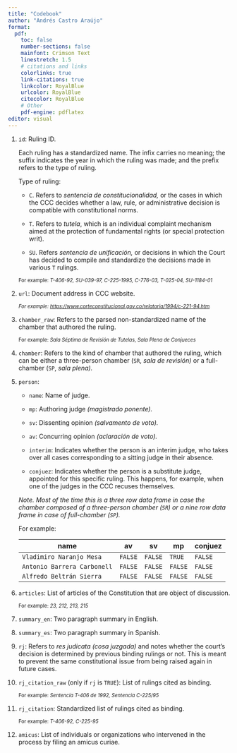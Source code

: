 ```yaml
---
title: "Codebook"
author: "Andrés Castro Araújo"
format: 
  pdf:
    toc: false
    number-sections: false
    mainfont: Crimson Text
    linestretch: 1.5
    # citations and links
    colorlinks: true
    link-citations: true
    linkcolor: RoyalBlue
    urlcolor: RoyalBlue
    citecolor: RoyalBlue
    # Other
    pdf-engine: pdflatex
editor: visual
---
```


1.  `id`: Ruling ID.

    Each ruling has a standardized name. The infix carries no meaning; the suffix indicates the year in which the ruling was made; and the prefix refers to the type of ruling.

    Type of ruling:

    -   `C`. Refers to *sentencia de constitucionalidad,* or the cases in which the CCC decides whether a law, rule, or administrative decision is compatible with constitutional norms.

    -   `T`. Refers to *tutela*, which is an individual complaint mechanism aimed at the protection of fundamental rights (or special protection writ).

    -   `SU`. Refers *sentencia de unificación,* or decisions in which the Court has decided to compile and standardize the decisions made in various `T` rulings.

    [For example: *T-406-92, SU-039-97, C-225-1995, C-776-03, T-025-04, SU-1184-01*]{style="font-size: 0.8em;"}

2.  `url`: Document address in CCC website.

    [*For example: <https://www.corteconstitucional.gov.co/relatoria/1994/c-221-94.htm>*]{style="font-size: 0.8em;"}

3.  `chamber_raw`: Refers to the parsed non-standardized name of the chamber that authored the ruling.

    [For example: *Sala Séptima de Revisión de Tutelas*, *Sala Plena de Conjueces*]{style="font-size: 0.8em;"}

4.  `chamber`: Refers to the kind of chamber that authored the ruling, which can be either a three-person chamber (`SR`, *sala de revisión)* or a full-chamber (`SP`, *sala plena).*

5.  `person`:

    -   `name`: Name of judge.

    -   `mp`: Authoring judge *(magistrado ponente).*

    -   `sv`: Dissenting opinion *(salvamento de voto).*

    -   `av`: Concurring opinion *(aclaración de voto).*

    -   `interim`: Indicates whether the person is an interim judge, who takes over all cases corresponding to a sitting judge in their absence.

    -   `conjuez`: Indicates whether the person is a substitute judge, appointed for this specific ruling. This happens, for example, when one of the judges in the CCC recuses themselves.

    *Note. Most of the time this is a three row data frame in case the chamber composed of a three-person chamber (`SR`) or a nine row data frame in case of full-chamber (`SP`).*

    For example:

    | name                        | av      | sv      | mp      | conjuez |
    |-----------------------------|---------|---------|---------|---------|
    | `Vladimiro Naranjo Mesa`    | `FALSE` | `FALSE` | `TRUE`  | `FALSE` |
    | `Antonio Barrera Carbonell` | `FALSE` | `FALSE` | `FALSE` | `FALSE` |
    | `Alfredo Beltrán Sierra`    | `FALSE` | `FALSE` | `FALSE` | `FALSE` |

6.  `articles`: List of articles of the Constitution that are object of discussion.

    [For example: *23, 212, 213, 215*]{style="font-size: 0.8em;"}

7.  `summary_en`: Two paragraph summary in English.

8.  `summary_es`: Two paragraph summary in Spanish.

9.  `rj`: Refers to *res judicata (cosa juzgada)* and notes whether the court's decision is determined by previous binding rulings or not. This is meant to prevent the same constitutional issue from being raised again in future cases.

10. `rj_citation_raw` (only if `rj` is `TRUE`): List of rulings cited as binding.

    [For example: *Sentencia T-406 de 1992, Sentencia C-225/95*]{style="font-size: 0.8em;"}

11. `rj_citation`: Standardized list of rulings cited as binding.

    [For example: *T-406-92, C-225-95*]{style="font-size: 0.8em;"}

12. `amicus`: List of individuals or organizations who intervened in the process by filing an amicus curiae.